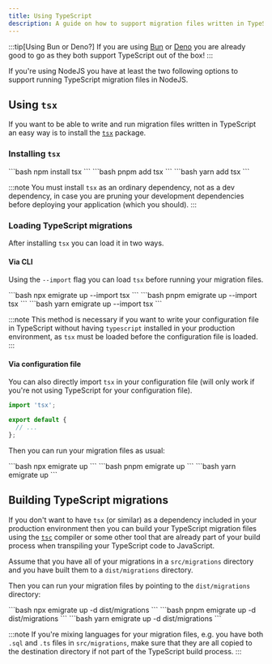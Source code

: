 ```yaml
---
title: Using TypeScript
description: A guide on how to support migration files written in TypeScript
---
```



:::tip[Using Bun or Deno?]
If you are using [Bun](https://bun.sh) or [Deno](https://deno.land) you are already good to go as they both support TypeScript out of the box!
:::

If you're using NodeJS you have at least the two following options to support running TypeScript migration files in NodeJS.

## Using `tsx`

If you want to be able to write and run migration files written in TypeScript an easy way is to install the [`tsx`](https://github.com/privatenumber/tsx) package.

### Installing `tsx`

<Tabs>
  <TabItem label="npm">
    ```bash
    npm install tsx
    ```
  </TabItem>
  <TabItem label="pnpm">
    ```bash
    pnpm add tsx
    ```
  </TabItem>
  <TabItem label="yarn">
    ```bash
    yarn add tsx
    ```
  </TabItem>
</Tabs>

:::note
You must install `tsx` as an ordinary dependency, not as a dev dependency,
in case you are pruning your development dependencies before deploying your application (which you should).
:::

### Loading TypeScript migrations

After installing `tsx` you can load it in two ways.

#### Via CLI

Using the <Link href="/cli/up/#-i---import-module">`--import`</Link> flag you can load `tsx` before running your migration files.

<Tabs>
  <TabItem label="npm">
    ```bash
    npx emigrate up --import tsx
    ```
  </TabItem>
  <TabItem label="pnpm">
    ```bash
    pnpm emigrate up --import tsx
    ```
  </TabItem>
  <TabItem label="yarn">
    ```bash
    yarn emigrate up --import tsx
    ```
  </TabItem>
</Tabs>

:::note
This method is necessary if you want to write your configuration file in TypeScript without having `typescript` installed in your production environment, as `tsx` must be loaded before the configuration file is loaded.
:::

#### Via configuration file

You can also directly import `tsx` in your configuration file (will only work if you're not using TypeScript for your configuration file).

```js title="emigrate.config.js" {1}
import 'tsx';

export default {
  // ...
};
```

Then you can run your migration files as usual:

<Tabs>
  <TabItem label="npm">
    ```bash
    npx emigrate up
    ```
  </TabItem>
  <TabItem label="pnpm">
    ```bash
    pnpm emigrate up
    ```
  </TabItem>
  <TabItem label="yarn">
    ```bash
    yarn emigrate up
    ```
  </TabItem>
</Tabs>

## Building TypeScript migrations

If you don't want to have `tsx` (or similar) as a dependency included in your production environment then
you can build your TypeScript migration files using the [`tsc`](https://www.typescriptlang.org/docs/handbook/compiler-options.html) compiler or
some other tool that are already part of your build process when transpiling your TypeScript code to JavaScript.

Assume that you have all of your migrations in a `src/migrations` directory and you have built them to a `dist/migrations` directory.

Then you can run your migration files by pointing to the `dist/migrations` directory:

<Tabs>
  <TabItem label="npm">
    ```bash
    npx emigrate up -d dist/migrations
    ```
  </TabItem>
  <TabItem label="pnpm">
    ```bash
    pnpm emigrate up -d dist/migrations
    ```
  </TabItem>
  <TabItem label="yarn">
    ```bash
    yarn emigrate up -d dist/migrations
    ```
  </TabItem>
</Tabs>

:::note
If you're mixing languages for your migration files, e.g. you have both `.sql` and `.ts` files in `src/migrations`, make sure that they are all copied to the destination directory if not part of the TypeScript build process.
:::
